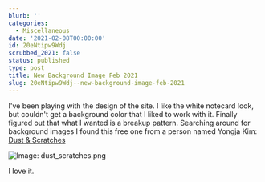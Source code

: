 ```yaml
---
blurb: ''
categories:
  - Miscellaneous
date: '2021-02-08T00:00:00'
id: 20eNtipw9Wdj
scrubbed_2021: false
status: published
type: post
title: New Background Image Feb 2021
slug: 20eNtipw9Wdj--new-background-image-feb-2021
---
```


I've been playing with the design of the site. I like the white notecard look, but couldn't get a background color that I liked to work with it. Finally figured out that what I wanted is a breakup pattern. Searching around for background images I found this free one from a person named Yongja Kim: [Dust & Scratches](https://www.toptal.com/designers/subtlepatterns/dust-scratches/)

![Image: dust_scratches.png](/dust_scratches.png)

I love it.
